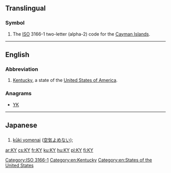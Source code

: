 {{also|ky|Ky.|.ky}}
==Translingual==

===Symbol===
{{head|mul|symbol}}

# The [[ISO]] 3166-1 two-letter (alpha-2) code for the [[Cayman Islands]].

[[Category:ISO 3166-1]]

----

==English==

===Abbreviation===
{{head|en|abbreviation}}

# [[Kentucky]], a state of the [[United States of America]].

===Anagrams===
* [[YK#English|YK]]

[[Category:en:Kentucky]]
[[Category:en:States of the United States]]

----

==Japanese==

==={{abbreviation-old|ja}}===
{{ja-noun|r|kata=ケーワイ|rom=kēwai}}

# [[kūki yomenai]] ([[空気よめない]]); {{gloss|unable to read social cues}}

[[ar:KY]]
[[cs:KY]]
[[fr:KY]]
[[ku:KY]]
[[hu:KY]]
[[pl:KY]]
[[fi:KY]]